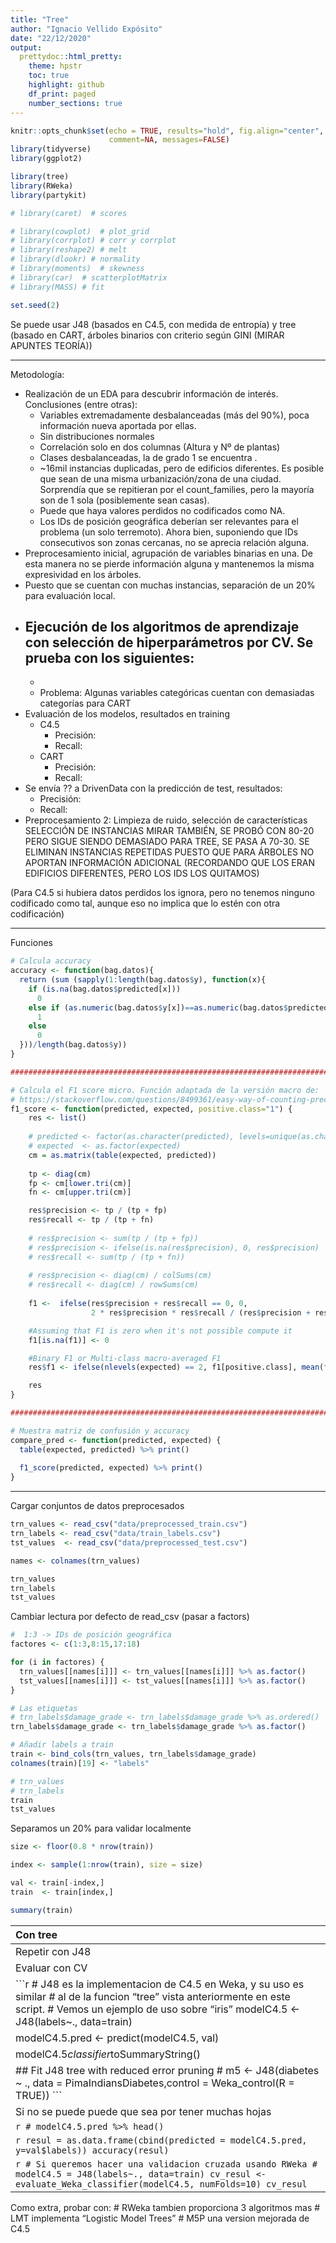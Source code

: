 ```yaml
---
title: "Tree"
author: "Ignacio Vellido Expósito"
date: "22/12/2020"
output: 
  prettydoc::html_pretty:
    theme: hpstr
    toc: true
    highlight: github
    df_print: paged
    number_sections: true
---
```


<style>
.entry-content {
    width: 95%;
    max-width: unset;
}
pre {
  overflow-x: train_values;
}
pre code {
  word-wrap: normal;
  white-space: pre;
}
</style>

```r
knitr::opts_chunk$set(echo = TRUE, results="hold", fig.align="center", 
                      comment=NA, messages=FALSE)
library(tidyverse)
library(ggplot2)

library(tree)
library(RWeka)
library(partykit)

# library(caret)  # scores

# library(cowplot)  # plot_grid
# library(corrplot) # corr y corrplot
# library(reshape2) # melt
# library(dlookr) # normality
# library(moments)  # skewness
# library(car)  # scatterplotMatrix
# library(MASS) # fit

set.seed(2)
```

Se puede usar J48 (basados en C4.5, con medida de entropía) y tree (basado en CART, árboles binarios con criterio según GINI (MIRAR APUNTES TEORÍA))

---------------------------------------------------------------------------------------------------------------------

Metodología:

- Realización de un EDA para descubrir información de interés. Conclusiones (entre otras):
  - Variables extremadamente desbalanceadas (más del 90%), poca información nueva aportada por ellas.
  - Sin distribuciones normales
  - Correlación solo en dos columnas (Altura y Nº de plantas)
  - Clases desbalanceadas, la de grado 1 se encuentra .
  - ~16mil instancias duplicadas, pero de edificios diferentes. Es posible que sean de una misma urbanización/zona de una ciudad. Sorprendía que se repitieran por el count_families, pero la mayoría son de 1 sola (posiblemente sean casas).
  - Puede que haya valores perdidos no codificados como NA.
  - Los IDs de posición geográfica deberían ser relevantes para el problema (un solo terremoto). Ahora bien, suponiendo que IDs consecutivos son zonas cercanas, no se aprecia relación alguna.

- Preprocesamiento inicial, agrupación de variables binarias en una. De esta manera no se pierde información alguna y mantenemos la misma expresividad en los árboles.
- Puesto que se cuentan con muchas instancias, separación de un 20% para evaluación local.
- Ejecución de los algoritmos de aprendizaje con selección de hiperparámetros por CV. Se prueba con los siguientes:
  -
  -
  - Problema: Algunas variables categóricas cuentan con demasiadas categorías para CART
- Evaluación de los modelos, resultados en training
  - C4.5
    - Precisión:
    - Recall:
  - CART
    - Precisión:
    - Recall:
- Se envía ?? a DrivenData con la predicción de test, resultados:
  - Precisión:
  - Recall:

- Preprocesamiento 2: Limpieza de ruido, selección de características
SELECCIÓN DE INSTANCIAS MIRAR TAMBIÉN, SE PROBÓ CON 80-20 PERO SIGUE SIENDO DEMASIADO PARA TREE, SE PASA A 70-30.
SE ELIMINAN INSTANCIAS REPETIDAS PUESTO QUE PARA ÁRBOLES NO APORTAN INFORMACIÓN ADICIONAL (RECORDANDO QUE LOS ERAN EDIFICIOS DIFERENTES, PERO LOS IDS LOS QUITAMOS)


(Para C4.5 si hubiera datos perdidos los ignora, pero no tenemos ninguno codificado como tal, aunque eso no implica que lo estén con otra codificación)

---------------------------------------------------------------------------------------------------------------------

Funciones
```r
# Calcula accuracy
accuracy <- function(bag.datos){
  return (sum (sapply(1:length(bag.datos$y), function(x){
    if (is.na(bag.datos$predicted[x]))
      0
    else if (as.numeric(bag.datos$y[x])==as.numeric(bag.datos$predicted[x]))
      1
    else 
      0
  }))/length(bag.datos$y))
}

################################################################################

# Calcula el F1 score micro. Función adaptada de la versión macro de:
# https://stackoverflow.com/questions/8499361/easy-way-of-counting-precision-recall-and-f1-score-in-r/8502026
f1_score <- function(predicted, expected, positive.class="1") {
    res <- list()
    
    # predicted <- factor(as.character(predicted), levels=unique(as.character(expected)))
    # expected  <- as.factor(expected)
    cm = as.matrix(table(expected, predicted))
    
    tp <- diag(cm)
    fp <- cm[lower.tri(cm)]
    fn <- cm[upper.tri(cm)]

    res$precision <- tp / (tp + fp)
    res$recall <- tp / (tp + fn)
    
    # res$precision <- sum(tp / (tp + fp))
    # res$precision <- ifelse(is.na(res$precision), 0, res$precision)
    # res$recall <- sum(tp / (tp + fn))
    
    # res$precision <- diag(cm) / colSums(cm)
    # res$recall <- diag(cm) / rowSums(cm)
    
    f1 <-  ifelse(res$precision + res$recall == 0, 0,
                  2 * res$precision * res$recall / (res$precision + res$recall))

    #Assuming that F1 is zero when it's not possible compute it
    f1[is.na(f1)] <- 0

    #Binary F1 or Multi-class macro-averaged F1
    res$f1 <- ifelse(nlevels(expected) == 2, f1[positive.class], mean(f1))

    res
}

################################################################################

# Muestra matriz de confusión y accuracy
compare_pred <- function(predicted, expected) {
  table(expected, predicted) %>% print()
  
  f1_score(predicted, expected) %>% print()
}
```

---------------------------------------------------------------------------------------------------------------------

Cargar conjuntos de datos preprocesados
```r
trn_values <- read_csv("data/preprocessed_train.csv")
trn_labels <- read_csv("data/train_labels.csv")
tst_values  <- read_csv("data/preprocessed_test.csv")

names <- colnames(trn_values)
```

```r
trn_values
trn_labels
tst_values
```


Cambiar lectura por defecto de read_csv (pasar a factors)
```r
#  1:3 -> IDs de posición geográfica
factores <- c(1:3,8:15,17:18)

for (i in factores) {
  trn_values[[names[i]]] <- trn_values[[names[i]]] %>% as.factor()
  tst_values[[names[i]]] <- tst_values[[names[i]]] %>% as.factor()
}

# Las etiquetas
# trn_labels$damage_grade <- trn_labels$damage_grade %>% as.ordered()
trn_labels$damage_grade <- trn_labels$damage_grade %>% as.factor()

# Añadir labels a train
train <- bind_cols(trn_values, trn_labels$damage_grade)
colnames(train)[19] <- "labels"
```

```r
# trn_values
# trn_labels
train
tst_values
```

Separamos un 20% para validar localmente
```r
size <- floor(0.8 * nrow(train))

index <- sample(1:nrow(train), size = size)

val <- train[-index,]
train  <- train[index,]
```


```r
summary(train)
```

---------------------------------------------------------------------------------------------------------------------
Con tree

Probar con todas las variables
```r
# Construir un arbol que clasifica la especie en base al resto de variables
tree.trn <- tree(labels~.-has_superstructure-geo_level_2_id-geo_level_3_id, train)

summary(tree.trn)
```

```r
plot(tree.trn)
text(tree.trn)
```

```r
tree.trn
```


```r
# Aplico el arbol sobre el conjunto de validación
tree.pred <- predict(tree.trn, val, type ="class")
```


```r
# Visualizo la matriz de confusion
compare_pred(tree.pred, val$labels)
```


Poda a priori ?
```r
# Podar el arbol usando cv
set.seed(2)
cv.trn <- cv.tree(tree.trn, FUN=prune.misclass)

cv.trn
```

Poda a posterior ?
```r
# Ahora podamos el arbol con prune.misclass
prune.trn <- prune.misclass(tree.trn, best = 3)
par(mfrow = c(1,1))
plot(prune.trn)
text(prune.trn, pretty =0)
```


```r
# Como se comportara este arbol en su capacidad de prediccion
tree.pred <- predict(prune.trn , val, type="class")

compare_pred(tree.pred, val$labels)
```


```r
# Ahora podemos modificar el tamanio del arbol modificando best
prune.trn <- prune.misclass(tree.trn, best = 4)
plot(prune.trn)
text(prune.trn, pretty=0)
tree.pred <- predict(prune.trn, val, type="class")

compare_pred(tree.pred, val$labels)
```

Evaluar en test

Probar con diferentes tamaños

Evaluar en test (incluir matriz confusión, precision y recall)

Aplicar CV

---------------------------------------------------------------------------------------------------------------------
Repetir con J48

Evaluar con CV

```r
# J48 es la implementacion de C4.5 en Weka, y su uso es similar
# al de la funcion "tree" vista anteriormente en este script.
# Vemos un ejemplo de uso sobre "iris"
modelC4.5 <- J48(labels~., data=train)

modelC4.5.pred <- predict(modelC4.5, val)

modelC4.5$classifier$toSummaryString()

## Fit J48 tree with reduced error pruning
# m5 <- J48(diabetes ~ ., data = PimaIndiansDiabetes,control = Weka_control(R = TRUE))
```

Si no se puede puede que sea por tener muchas hojas
```r
plot(modelC4.5)
```

```r
# modelC4.5.pred %>% head()
```


```r
resul = as.data.frame(cbind(predicted = modelC4.5.pred, y=val$labels))
accuracy(resul)
```


```r
# Si queremos hacer una validacion cruzada usando RWeka
# modelC4.5 = J48(labels~., data=train)
cv_resul <- evaluate_Weka_classifier(modelC4.5, numFolds=10)
cv_resul
```

---------------------------------------------------------------------------------------------------------------------

Como extra, probar con:
# RWeka tambien proporciona 3 algoritmos mas
# LMT implementa "Logistic Model Trees"
# M5P una version mejorada de C4.5